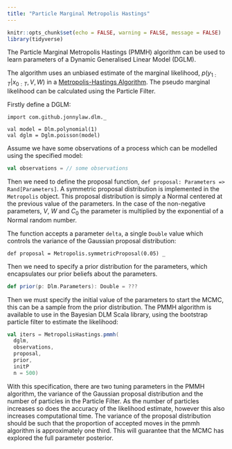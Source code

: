 ```yaml
---
title: "Particle Marginal Metropolis Hastings"
---
```


```r
knitr::opts_chunk$set(echo = FALSE, warning = FALSE, message = FALSE)
library(tidyverse)
```

The Particle Marginal Metropolis Hastings (PMMH) algorithm can be used to learn parameters of a Dynamic Generalised Linear Model (DGLM).

The algorithm uses an unbiased estimate of the marginal likelihood, $p(y_{1:T} | x_{0:T}, V, W)$ in a [Metropolis-Hastings Algorithm](https://en.wikipedia.org/wiki/Metropolis–Hastings_algorithm). The pseudo marginal likelihood can be calculated using the Particle Filter.

Firstly define a DGLM:

```tut
import com.github.jonnylaw.dlm._

val model = Dlm.polynomial(1)
val dglm = Dglm.poisson(model)
```

Assume we have some observations of a process which can be modelled using the specified model:

```scala
val observations = // some observations
```

Then we need to define the proposal function, `def proposal: Parameters => Rand[Parameters]`. A symmetric proposal distribution is implemented in the `Metropolis` object. This proposal distribution is simply a Normal centered at the previous value of the parameters. In the case of the non-negative parameters, $V$, $W$ and $C_0$ the parameter is multiplied by the exponential of a Normal random number.

The function accepts a parameter `delta`, a single `Double` value which controls the variance of the Gaussian proposal distribution:

```tut
def proposal = Metropolis.symmetricProposal(0.05) _
```

Then we need to specify a prior distribution for the parameters, which encapsulates our prior beliefs about the parameters.

```scala
def prior(p: Dlm.Parameters): Double = ???
```

Then we must specify the initial value of the parameters to start the MCMC, this can be a sample from the prior distribution. The PMMH algorithm is available to use in the Bayesian DLM Scala library, using the bootstrap particle filter to estimate the likelihood:

```scala
val iters = MetropolisHastings.pmmh(
  dglm, 
  observations,
  proposal,
  prior,
  initP
  n = 500)
```

With this specification, there are two tuning parameters in the PMMH algorithm, the variance of the Gaussian proposal distribution and the number of particles in the Particle Filter. As the number of particles increases so does the accuracy of the likelihood estimate, however this also increases computational time. The variance of the proposal distribution should be such that the proportion of accepted moves in the pmmh algorithm is approximately one third. This will guarantee that the MCMC has explored the full parameter posterior.
